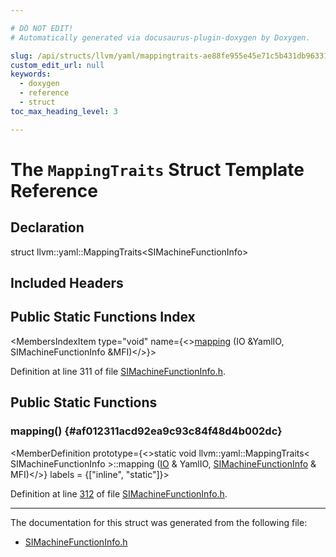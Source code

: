 ```yaml
---

# DO NOT EDIT!
# Automatically generated via docusaurus-plugin-doxygen by Doxygen.

slug: /api/structs/llvm/yaml/mappingtraits-ae88fe955e45e71c5b431db963315283
custom_edit_url: null
keywords:
  - doxygen
  - reference
  - struct
toc_max_heading_level: 3

---
```





# The `MappingTraits` Struct Template Reference

<DoxygenPage pluginConfig={pluginConfig}>



## Declaration

<CodeBlock>struct llvm::yaml::MappingTraits&lt;SIMachineFunctionInfo&gt;</CodeBlock>

## Included Headers

<IncludesList>
<IncludesListItem
  filePath="Target/AMDGPU/SIMachineFunctionInfo.h"
  permalink="/docs/api/files/lib/lib/target/lib/target/amdgpu/simachinefunctioninfo-h"
  isLocal="true" />
</IncludesList>

## Public Static Functions Index

<MembersIndex>

<MembersIndexItem
  type="void"
  name={<><a href="#af012311acd92ea9c93c84f48d4b002dc">mapping</a> (IO &amp;YamlIO, SIMachineFunctionInfo &amp;MFI)</>}>
</MembersIndexItem>

</MembersIndex>


Definition at line 311 of file <a href="/docs/api/files/lib/lib/target/lib/target/amdgpu/simachinefunctioninfo-h">SIMachineFunctionInfo.h</a>.

<SectionDefinition>

## Public Static Functions

### mapping() {#af012311acd92ea9c93c84f48d4b002dc}

<MemberDefinition
  prototype={<>static void llvm::yaml::MappingTraits&lt; SIMachineFunctionInfo &gt;::mapping (<a href="/docs/api/classes/llvm/yaml/io">IO</a> &amp; YamlIO, <a href="/docs/api/structs/llvm/yaml/simachinefunctioninfo">SIMachineFunctionInfo</a> &amp; MFI)</>}
  labels = {["inline", "static"]}>

Definition at line <a href="/docs/api/files/lib/lib/target/lib/target/amdgpu/simachinefunctioninfo-h/#l00312">312</a> of file <a href="/docs/api/files/lib/lib/target/lib/target/amdgpu/simachinefunctioninfo-h">SIMachineFunctionInfo.h</a>.
</MemberDefinition>

</SectionDefinition>

<hr/>

The documentation for this struct was generated from the following file:

<ul>
<li><a href="/docs/api/files/lib/lib/target/lib/target/amdgpu/simachinefunctioninfo-h">SIMachineFunctionInfo.h</a></li>
</ul>

</DoxygenPage>
